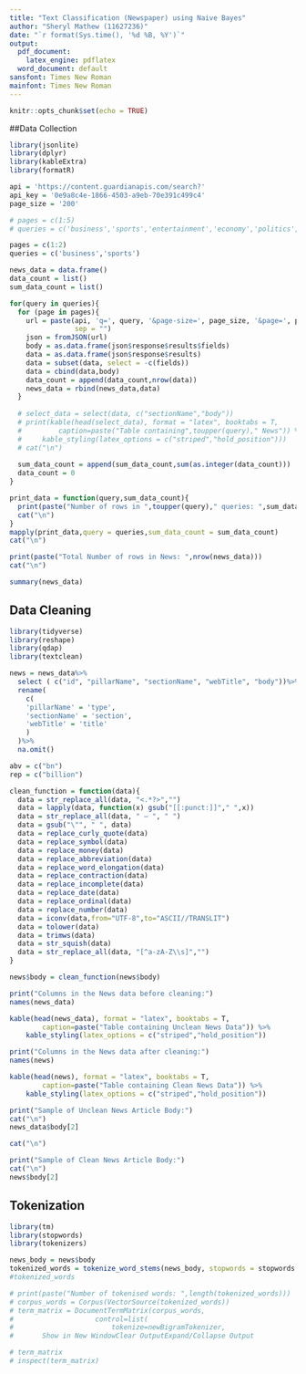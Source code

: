```yaml
---
title: "Text Classification (Newspaper) using Naive Bayes"
author: "Sheryl Mathew (11627236)"
date: "`r format(Sys.time(), '%d %B, %Y')`"
output:
  pdf_document:
    latex_engine: pdflatex
  word_document: default
sansfont: Times New Roman
mainfont: Times New Roman
---
```


```r
knitr::opts_chunk$set(echo = TRUE)
```

##Data Collection

```r
library(jsonlite)
library(dplyr)
library(kableExtra) 
library(formatR)

api = 'https://content.guardianapis.com/search?'
api_key = '0e9a8c4e-1866-4503-a9eb-70e391c499c4'
page_size = '200'

# pages = c(1:5)
# queries = c('business','sports','entertainment','economy','politics','science','crime','health','art','technology')

pages = c(1:2)
queries = c('business','sports')

news_data = data.frame()
data_count = list()
sum_data_count = list()

for(query in queries){
  for (page in pages){
    url = paste(api, 'q=', query, '&page-size=', page_size, '&page=', page, '&show-fields=body', '&api-key=', api_key, 
                sep = "")
    json = fromJSON(url)
    body = as.data.frame(json$response$results$fields)
    data = as.data.frame(json$response$results)
    data = subset(data, select = -c(fields))
    data = cbind(data,body)
    data_count = append(data_count,nrow(data))
    news_data = rbind(news_data,data)
  }
  
  # select_data = select(data, c("sectionName","body"))
  # print(kable(head(select_data), format = "latex", booktabs = T, 
  #         caption=paste("Table containing",toupper(query)," News")) %>%
  #     kable_styling(latex_options = c("striped","hold_position")))
  # cat("\n")
  
  sum_data_count = append(sum_data_count,sum(as.integer(data_count)))
  data_count = 0
}
```

```r
print_data = function(query,sum_data_count){
  print(paste("Number of rows in ",toupper(query)," queries: ",sum_data_count))
  cat("\n")
}
mapply(print_data,query = queries,sum_data_count = sum_data_count)
cat("\n")

print(paste("Total Number of rows in News: ",nrow(news_data)))
cat("\n")

summary(news_data)
```

## Data Cleaning

```r
library(tidyverse)
library(reshape)
library(qdap)
library(textclean)

news = news_data%>%
  select ( c("id", "pillarName", "sectionName", "webTitle", "body"))%>%
  rename(
    c(
    'pillarName' = 'type',
    'sectionName' = 'section',
    'webTitle' = 'title'
    )
  )%>%
  na.omit()
```

```r
abv = c("bn")
rep = c("billion")

clean_function = function(data){
  data = str_replace_all(data, "<.*?>","") 
  data = lapply(data, function(x) gsub("[[:punct:]]"," ",x))
  data = str_replace_all(data, " – ", " ")
  data = gsub("\"", " ", data)
  data = replace_curly_quote(data)
  data = replace_symbol(data)
  data = replace_money(data)
  data = replace_abbreviation(data)
  data = replace_word_elongation(data)
  data = replace_contraction(data)
  data = replace_incomplete(data)
  data = replace_date(data)
  data = replace_ordinal(data)
  data = replace_number(data)
  data = iconv(data,from="UTF-8",to="ASCII//TRANSLIT")
  data = tolower(data)
  data = trimws(data)
  data = str_squish(data)
  data = str_replace_all(data, "[^a-zA-Z\\s]","") 
}

news$body = clean_function(news$body)
```

```r
print("Columns in the News data before cleaning:")
names(news_data)

kable(head(news_data), format = "latex", booktabs = T,
        caption=paste("Table containing Unclean News Data")) %>%
    kable_styling(latex_options = c("striped","hold_position"))

print("Columns in the News data after cleaning:")
names(news)

kable(head(news), format = "latex", booktabs = T,
        caption=paste("Table containing Clean News Data")) %>%
    kable_styling(latex_options = c("striped","hold_position"))

print("Sample of Unclean News Article Body:")
cat("\n")
news_data$body[2]

cat("\n")

print("Sample of Clean News Article Body:")
cat("\n")
news$body[2]
```

## Tokenization

```r
library(tm)
library(stopwords)
library(tokenizers)

news_body = news$body
tokenized_words = tokenize_word_stems(news_body, stopwords = stopwords::stopwords("en"))
#tokenized_words

# print(paste("Number of tokenised words: ",length(tokenized_words)))
# corpus_words = Corpus(VectorSource(tokenized_words))
# term_matrix = DocumentTermMatrix(corpus_words,
#                    control=list(
#                        tokenize=newBigramTokenizer,
#       Show in New WindowClear OutputExpand/Collapse Output

# term_matrix
# inspect(term_matrix)
```

